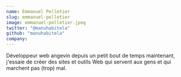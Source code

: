 ```yaml
---
name: Emmanuel Pelletier
slug: emmanuel-pelletier
image: emmanuel-pelletier.jpeg
twitter: "@manuhabitela"
github: "manuhabitela"
company: 
---
```


Développeur web angevin depuis un petit bout de temps maintenant, j'essaie de créer des sites et outils Web qui servent aux gens et qui marchent pas (trop) mal.
